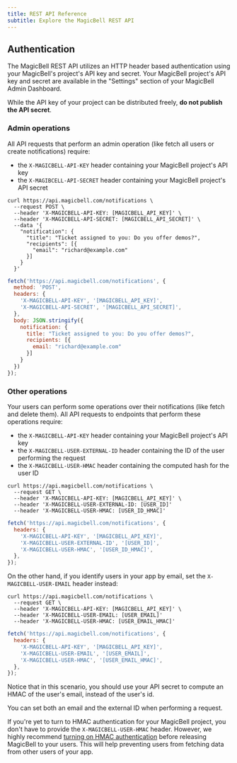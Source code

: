 ```yaml
---
title: REST API Reference
subtitle: Explore the MagicBell REST API
---
```


## Authentication

The MagicBell REST API utilizes an HTTP header based authentication using your
MagicBell's project's API key and secret. Your MagicBell project's API key and
secret are available in the "Settings" section of your MagicBell Admin
Dashboard.

While the API key of your project can be distributed freely, **do not publish
the API secret**.

### Admin operations

All API requests that perform an admin operation (like fetch all users or create
notifications) require:

- the `X-MAGICBELL-API-KEY` header containing your MagicBell project's API key
- the `X-MAGIBCELL-API-SECRET` header containing your MagicBell project's API secret

<Tabs>

```curl title=cURL hideHeader noTopBorderRadius
curl https://api.magicbell.com/notifications \
  --request POST \
  --header 'X-MAGICBELL-API-KEY: [MAGICBELL_API_KEY]' \
  --header 'X-MAGICBELL-API-SECRET: [MAGICBELL_API_SECRET]' \
  --data '{
    "notification": {
      "title": "Ticket assigned to you: Do you offer demos?",
      "recipients": [{
        "email": "richard@example.com"
      }]
    }
  }'
```

```javascript title=JAVASCRIPT hideHeader noTopBorderRadius
fetch('https://api.magicbell.com/notifications', {
  method: 'POST',
  headers: {
    'X-MAGICBELL-API-KEY', '[MAGICBELL_API_KEY]',
    'X-MAGICBELL-API-SECRET', '[MAGICBELL_API_SECRET]',
  },
  body: JSON.stringify({
    notification: {
      title: "Ticket assigned to you: Do you offer demos?",
      recipients: [{
        email: "richard@example.com"
      }]
    }
  })
});
```

</Tabs>

### Other operations

Your users can perform some operations over their notifications (like fetch and
delete them). All API requests to endpoints that perform these operations
require:

- the `X-MAGICBELL-API-KEY` header containing your MagicBell project's API key
- the `X-MAGICBELL-USER-EXTERNAL-ID` header containing the ID of the user performing the request
- the `X-MAGICBELL-USER-HMAC` header containing the computed hash for the user ID

<Tabs>

```curl title=cURL hideHeader noTopBorderRadius
curl https://api.magicbell.com/notifications \
  --request GET \
  --header 'X-MAGICBELL-API-KEY: [MAGICBELL_API_KEY]' \
  --header 'X-MAGICBELL-USER-EXTERNAL-ID: [USER_ID]'
  --header 'X-MAGICBELL-USER-HMAC: [USER_ID_HMAC]'
```

```javascript title=JAVASCRIPT hideHeader noTopBorderRadius
fetch('https://api.magicbell.com/notifications', {
  headers: {
    'X-MAGICBELL-API-KEY', '[MAGICBELL_API_KEY]',
    'X-MAGICBELL-USER-EXTERNAL-ID', '[USER_ID]',
    'X-MAGICBELL-USER-HMAC', '[USER_ID_HMAC]',
  },
});
```

</Tabs>

On the other hand, if you identify users in your app by email, set the
`X-MAGICBELL-USER-EMAIL` header instead:

<Tabs>

```curl title=cURL hideHeader noTopBorderRadius
curl https://api.magicbell.com/notifications \
  --request GET \
  --header 'X-MAGICBELL-API-KEY: [MAGICBELL_API_KEY]' \
  --header 'X-MAGICBELL-USER-EMAIL: [USER_EMAIL]'
  --header 'X-MAGICBELL-USER-HMAC: [USER_EMAIL_HMAC]'
```

```javascript title=JAVASCRIPT hideHeader noTopBorderRadius
fetch('https://api.magicbell.com/notifications', {
  headers: {
    'X-MAGICBELL-API-KEY', '[MAGICBELL_API_KEY]',
    'X-MAGICBELL-USER-EMAIL', '[USER_EMAIL]',
    'X-MAGICBELL-USER-HMAC', '[USER_EMAIL_HMAC]',
  },
});
```

</Tabs>

Notice that in this scenario, you should use your API secret to compute an HMAC
of the user's email, instead of the user's id.

You can set both an email and the external ID when performing a request.

If you're yet to turn to HMAC authentication for your MagicBell project, you
don't have to provide the `X-MAGICBELL-USER-HMAC` header. However, we highly
recommend [turning on HMAC authentication](/docs/turn-on-hmac-authentication)
before releasing MagicBell to your users. This will help preventing users from
fetching data from other users of your app.
